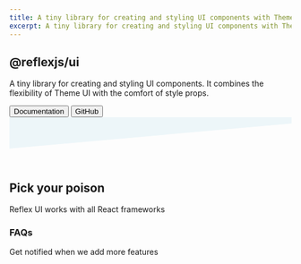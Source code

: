 ```yaml
---
title: A tiny library for creating and styling UI components with Theme UI.
excerpt: A tiny library for creating and styling UI components with Theme UI.
---
```


<Section pt="8|12|16|24" position="relative" backgroundColor="#edf6f9">
  <Container>
    <Flexbox
      flexDirection="column"
      alignItems="center"
      textAlign="center"
      mx="auto"
    >
      <H1
        m="0"
        fontWeight="extrabold"
        fontSize="2.4rem|4.2rem|5rem"
        lineHeight="tight"
        maxW="760px"
      >
        @reflexjs/ui
      </H1>
      <P fontSize="lg|xl|2xl" mt="4" maxW="760px">
        A tiny library for creating and styling UI components. It combines the
        flexibility of Theme UI with the comfort of style props.
      </P>
      <Flexbox>
        <Button
          as="a"
          href="https://github.com/reflexjs/reflex/tree/master/packages/ui#reflexjsui"
          variant="primary lg"
        >
          Documentation
        </Button>
        <Button
          as="a"
          href="https://github.com/reflexjs/reflex/tree/master/packages/ui"
          variant="secondary lg"
          ml="2"
        >
          GitHub
        </Button>
      </Flexbox>
      <Block
        src="video"
        url="/reflex-ui.mp4"
        play={false}
        mt="10|20"
        mb="-100px|-200px|-300px"
        mx="auto"
      />
    </Flexbox>
  </Container>
</Section>
<svg xmlns="http://www.w3.org/2000/svg" viewBox="0 0 1440 240">
  <path fill="#edf6f9" fill-opacity="1" d="M0,160L1440,32L1440,0L0,0Z"></path>
</svg>

<Section pt="18|24|48">
  <Container textAlign="center">
    <H2
      id="get-started"
      m="0"
      lineHeight="tight"
      fontWeight="extrabold"
      fontSize="2.4rem|4.2rem"
    >
      Pick your poison
    </H2>
    <P fontSize="xl|2xl" mt="2">
      Reflex UI works with all React frameworks
    </P>
    <Grid col="1|2|2|4" gap="4|6|8" mt="10">
      <Block
        src="framework"
        icon="react"
        heading="React"
        url="https://github.com/reflexjs/reflex/tree/master/packages/ui#create-react-app"
        iconColor="#61DAFB"
      />
      <Block
        src="framework"
        icon="next"
        heading="Next"
        url="https://github.com/reflexjs/reflex/tree/master/packages/ui#next"
        iconColor="#000000"
        color="#ffffff"
      />
      <Block
        src="framework"
        icon="gatsby"
        heading="Gatsby"
        url="https://github.com/reflexjs/reflex/tree/master/packages/ui#gatsby"
        iconColor="#663399"
        color="#ffffff"
      />
      <Block
        src="framework"
        icon="redwoodjs"
        heading="RedwoodJS"
        url="https://github.com/reflexjs/reflex/tree/master/packages/ui#redwoodjs"
        iconColor="#BF4722"
        color="#ffffff"
      />
    </Grid>
    <Block src="react" mt="20" pt="20" />
  </Container>
</Section>

<Section py="8|12|16|32">
  <Container>
    <H3
      id="faq"
      m="0"
      lineHeight="tight"
      fontWeight="extrabold"
      fontSize="2.4rem|4.2rem"
      textAlign="center"
    >
      FAQs
    </H3>
    <Grid
      col="1|2"
      gap="2|8|10|20"
      sx={{
        h4: {
          mb: 0,
        },
      }}
    >
      <Block src="faq" />
    </Grid>
    <Div textAlign="center" mt="10">
      <Link
        href="https://twitter.com/arshadcn"
        color="text"
        rel="noreferrer"
        fontWeight="semibold"
        mt="6"
        target="_blank"
      >
        <Icon name="twitter" mr="2" />
        Get notified when we add more features
      </Link>
    </Div>
  </Container>
</Section>
